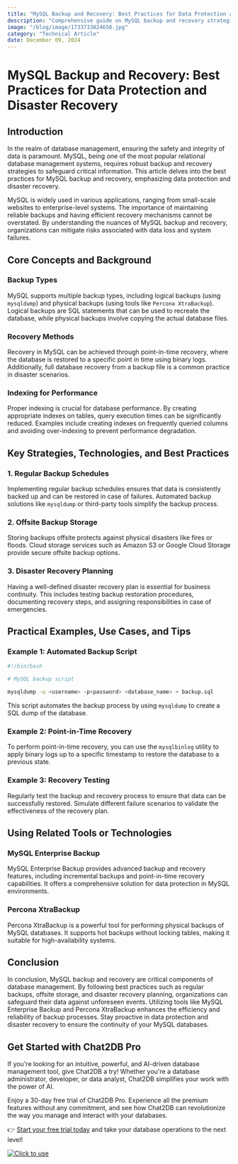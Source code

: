 ```yaml
---
title: "MySQL Backup and Recovery: Best Practices for Data Protection and Disaster Recovery"
description: "Comprehensive guide on MySQL backup and recovery strategies, focusing on data protection and disaster recovery."
image: "/blog/image/1733733824650.jpg"
category: "Technical Article"
date: December 09, 2024
---
```


# MySQL Backup and Recovery: Best Practices for Data Protection and Disaster Recovery

## Introduction

In the realm of database management, ensuring the safety and integrity of data is paramount. MySQL, being one of the most popular relational database management systems, requires robust backup and recovery strategies to safeguard critical information. This article delves into the best practices for MySQL backup and recovery, emphasizing data protection and disaster recovery.

MySQL is widely used in various applications, ranging from small-scale websites to enterprise-level systems. The importance of maintaining reliable backups and having efficient recovery mechanisms cannot be overstated. By understanding the nuances of MySQL backup and recovery, organizations can mitigate risks associated with data loss and system failures.

## Core Concepts and Background

### Backup Types

MySQL supports multiple backup types, including logical backups (using `mysqldump`) and physical backups (using tools like `Percona XtraBackup`). Logical backups are SQL statements that can be used to recreate the database, while physical backups involve copying the actual database files.

### Recovery Methods

Recovery in MySQL can be achieved through point-in-time recovery, where the database is restored to a specific point in time using binary logs. Additionally, full database recovery from a backup file is a common practice in disaster scenarios.

### Indexing for Performance

Proper indexing is crucial for database performance. By creating appropriate indexes on tables, query execution times can be significantly reduced. Examples include creating indexes on frequently queried columns and avoiding over-indexing to prevent performance degradation.

## Key Strategies, Technologies, and Best Practices

### 1. Regular Backup Schedules

Implementing regular backup schedules ensures that data is consistently backed up and can be restored in case of failures. Automated backup solutions like `mysqldump` or third-party tools simplify the backup process.

### 2. Offsite Backup Storage

Storing backups offsite protects against physical disasters like fires or floods. Cloud storage services such as Amazon S3 or Google Cloud Storage provide secure offsite backup options.

### 3. Disaster Recovery Planning

Having a well-defined disaster recovery plan is essential for business continuity. This includes testing backup restoration procedures, documenting recovery steps, and assigning responsibilities in case of emergencies.

## Practical Examples, Use Cases, and Tips

### Example 1: Automated Backup Script

```bash
#!/bin/bash

# MySQL backup script

mysqldump -u <username> -p<password> <database_name> > backup.sql
```

This script automates the backup process by using `mysqldump` to create a SQL dump of the database.

### Example 2: Point-in-Time Recovery

To perform point-in-time recovery, you can use the `mysqlbinlog` utility to apply binary logs up to a specific timestamp to restore the database to a previous state.

### Example 3: Recovery Testing

Regularly test the backup and recovery process to ensure that data can be successfully restored. Simulate different failure scenarios to validate the effectiveness of the recovery plan.

## Using Related Tools or Technologies

### MySQL Enterprise Backup

MySQL Enterprise Backup provides advanced backup and recovery features, including incremental backups and point-in-time recovery capabilities. It offers a comprehensive solution for data protection in MySQL environments.

### Percona XtraBackup

Percona XtraBackup is a powerful tool for performing physical backups of MySQL databases. It supports hot backups without locking tables, making it suitable for high-availability systems.

## Conclusion

In conclusion, MySQL backup and recovery are critical components of database management. By following best practices such as regular backups, offsite storage, and disaster recovery planning, organizations can safeguard their data against unforeseen events. Utilizing tools like MySQL Enterprise Backup and Percona XtraBackup enhances the efficiency and reliability of backup processes. Stay proactive in data protection and disaster recovery to ensure the continuity of your MySQL databases.

## Get Started with Chat2DB Pro

If you're looking for an intuitive, powerful, and AI-driven database management tool, give Chat2DB a try! Whether you're a database administrator, developer, or data analyst, Chat2DB simplifies your work with the power of AI.

Enjoy a 30-day free trial of Chat2DB Pro. Experience all the premium features without any commitment, and see how Chat2DB can revolutionize the way you manage and interact with your databases.

👉 [Start your free trial today](https://chat2db.ai/pricing) and take your database operations to the next level!


[![Click to use](/image/blog/bg/chat2db.jpg)](https://chat2db.ai/)
